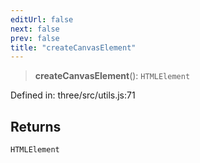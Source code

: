 ```yaml
---
editUrl: false
next: false
prev: false
title: "createCanvasElement"
---
```


> **createCanvasElement**(): `HTMLElement`

Defined in: three/src/utils.js:71

## Returns

`HTMLElement`
